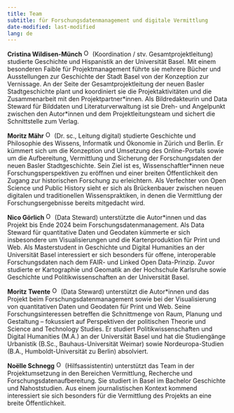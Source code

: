 ```yaml
---
title: Team
subtitle: für Forschungsdatenmanagement und digitale Vermittlung
date-modified: last-modified
lang: de
---
```


**Cristina Wildisen-Münch** <a href="https://orcid.org/0000-0003-3885-248X" target="_blank">![ORCID](assets/img/ORCID-iD_icon_vector.svg){width=16}</a> (Koordination / stv. Gesamtprojektleitung) studierte Geschichte und Hispanistik an der Universität Basel. Mit einem besonderen Faible für Projektmanagement führte sie mehrere Bücher und Ausstellungen zur Geschichte der Stadt Basel von der Konzeption zur Vernissage. An der Seite der Gesamtprojektleitung der neuen Basler Stadtgeschichte plant und koordiniert sie die Projektaktivitäten und die Zusammenarbeit mit den Projektpartner\*innen. Als Bildredakteurin und Data Steward für Bilddaten und Literaturverwaltung ist sie Dreh- und Angelpunkt zwischen den Autor*innen und dem Projektleitungsteam und sichert die Schnittstelle zum Verlag.

**Moritz Mähr** <a href="https://orcid.org/0000-0002-1367-1618" target="_blank">![ORCID](assets/img/ORCID-iD_icon_vector.svg){width=16}</a> (Dr. sc., Leitung digital) studierte Geschichte und Philosophie des Wissens, Informatik und Ökonomie in Zürich und Berlin. Er kümmert sich um die Konzeption und Umsetzung des Online-Portals sowie um die Aufbereitung, Vermittlung und Sicherung der Forschungsdaten der neuen Basler Stadtgeschichte.
Sein Ziel ist es, Wissenschaftler*innen neue Forschungsperspektiven zu eröffnen und einer breiten Öffentlichkeit den Zugang zur historischen Forschung zu erleichtern. Als Verfechter von Open Science und Public History sieht er sich als Brückenbauer zwischen neuen digitalen und traditionellen Wissenspraktiken, in denen die Vermittlung der Forschungsergebnisse bereits mitgedacht wird.

**Nico Görlich** <a href="https://orcid.org/0000-0003-3860-1488" target="_blank">![ORCID](assets/img/ORCID-iD_icon_vector.svg){width=16}</a> (Data Steward) unterstützte die Autor*innen und das Projekt bis Ende 2024 beim Forschungsdatenmanagement. Als Data Steward für quantitative Daten und Geodaten kümmerte er sich insbesondere um Visualisierungen und die Kartenproduktion für Print und Web. Als Masterstudent in Geschichte und Digital Humanities an der Universität Basel interessiert er sich besonders für offene, interoperable Forschungsdaten nach dem FAIR- und Linked Open Data-Prinzip. Zuvor studierte er Kartographie und Geomatik an der Hochschule Karlsruhe sowie Geschichte und Politikwissenschaften an der Universität Basel.

**Moritz Twente** <a href="https://orcid.org/0009-0005-7187-9774" target="_blank">![ORCID](assets/img/ORCID-iD_icon_vector.svg){width=16}</a> (Data Steward) unterstützt die Autor*innen und das Projekt beim Forschungsdatenmanagement sowie bei der Visualisierung von quantitativen Daten und Geodaten für Print und Web. Seine Forschungsinteressen betreffen die Schnittmenge von Raum, Planung und Gestaltung – fokussiert auf Perspektiven der politischen Theorie und Science and Technology Studies. Er studiert Politikwissenschaften und Digital Humanities (M.A.) an der Universität Basel und hat die Studiengänge Urbanistik (B.Sc., Bauhaus-Universität Weimar) sowie Nordeuropa-Studien (B.A., Humboldt-Universität zu Berlin) absolviert.

**Noëlle Schnegg** <a href="https://orcid.org/0009-0008-5207-6652" target="_blank">![ORCID](assets/img/ORCID-iD_icon_vector.svg){width=16}</a> (Hilfsassistentin) unterstützt das Team in der Projektumsetzung in den Bereichen Vermittlung, Recherche und Forschungsdatenaufbereitung. Sie studiert in Basel im Bachelor Geschichte und Nahoststudien. Aus einem journalistischen Kontext kommend interessiert sie sich besonders für die Vermittlung des Projekts an eine breite Öffentlichkeit.